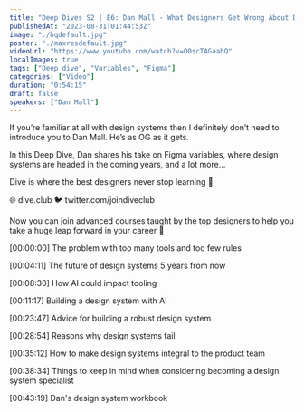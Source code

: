 ```yaml
---
title: "Deep Dives S2 | E6: Dan Mall - What Designers Get Wrong About Design Systems"
publishedAt: "2023-08-31T01:44:53Z"
image: "./hqdefault.jpg"
poster: "./maxresdefault.jpg"
videoUrl: "https://www.youtube.com/watch?v=O0scTAGaahQ"
localImages: true
tags: ["Deep dive", "Variables", "Figma"]
categories: ["Video"]
duration: "0:54:15"
draft: false
speakers: ["Dan Mall"]
---
```


If you’re familiar at all with design systems then I definitely don’t need to introduce you to Dan Mall. He’s as OG as it gets.

In this Deep Dive, Dan shares his take on Figma variables, where design systems are headed in the coming years, and a lot more…

Dive is where the best designers never stop learning 🤿

🌐 dive.club
🐦 twitter.com/joindiveclub

Now you can join advanced courses taught by the top designers to help you take a huge leap forward in your career 💪

[00:00:00] The problem with too many tools and too few rules

[00:04:11] The future of design systems 5 years from now

[00:08:30] How AI could impact tooling

[00:11:17] Building a design system with AI

[00:23:47] Advice for building a robust design system

[00:28:54] Reasons why design systems fail

[00:35:12] How to make design systems integral to the product team

[00:38:34] Things to keep in mind when considering becoming a design system specialist

[00:43:19] Dan's design system workbook
